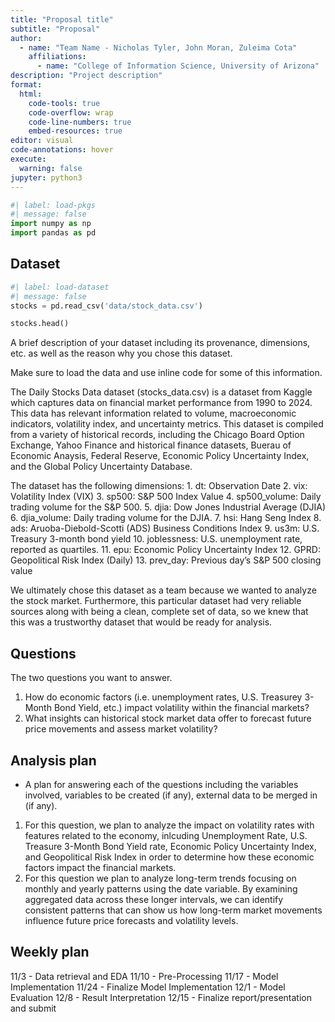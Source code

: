 ```yaml
---
title: "Proposal title"
subtitle: "Proposal"
author: 
  - name: "Team Name - Nicholas Tyler, John Moran, Zuleima Cota"
    affiliations:
      - name: "College of Information Science, University of Arizona"
description: "Project description"
format:
  html:
    code-tools: true
    code-overflow: wrap
    code-line-numbers: true
    embed-resources: true
editor: visual
code-annotations: hover
execute:
  warning: false
jupyter: python3
---
```


```python
#| label: load-pkgs
#| message: false
import numpy as np
import pandas as pd 
```

## Dataset

```python
#| label: load-dataset
#| message: false
stocks = pd.read_csv('data/stock_data.csv')

stocks.head()
```

A brief description of your dataset including its provenance, dimensions, etc. as well as the reason why you chose this dataset.

Make sure to load the data and use inline code for some of this information.


The Daily Stocks Data dataset (stocks_data.csv) is a dataset from Kaggle which captures data on financial market performance from 1990 to 2024. This data has relevant 
information related to volume, macroeconomic indicators, volatility index, and uncertainty metrics. This dataset is compiled from a variety of historical records, 
including the Chicago Board Option Exchange, Yahoo Finance and historical finance datasets, Buerau of Economic Anaysis, Federal Reserve, Economic Policy Uncertainty Index, 
and the Global Policy Uncertainty Database.

The dataset has the following dimensions:
  1. dt: Observation Date
  2. vix: Volatility Index (VIX)
  3. sp500: S&P 500 Index Value
  4. sp500_volume: Daily trading volume for the S&P 500.
  5. djia: Dow Jones Industrial Average (DJIA)
  6. djia_volume: Daily trading volume for the DJIA.
  7. hsi: Hang Seng Index
  8. ads: Aruoba-Diebold-Scotti (ADS) Business Conditions Index
  9. us3m: U.S. Treasury 3-month bond yield
  10. joblessness: U.S. unemployment rate, reported as quartiles.
  11. epu: Economic Policy Uncertainty Index
  12. GPRD: Geopolitical Risk Index (Daily)
  13. prev_day: Previous day’s S&P 500 closing value

We ultimately chose this dataset as a team because we wanted to analyze the stock market. Furthermore, this particular dataset had very reliable sources along with being
a clean, complete set of data, so we knew that this was a trustworthy dataset that would be ready for analysis.


## Questions

The two questions you want to answer.

1. How do economic factors (i.e. unemployment rates, U.S. Treasurey 3-Month Bond Yield, etc.) impact volatility within the financial markets?
2. What insights can historical stock market data offer to forecast future price movements and assess market volatility?

## Analysis plan

-   A plan for answering each of the questions including the variables involved, variables to be created (if any), external data to be merged in (if any).

1. For this question, we plan to analyze the impact on volatility rates with features related to the economy, inlcuding Unemployment Rate, 
U.S. Treasure 3-Month Bond Yield rate, Economic Policy Uncertainty Index, and Geopolitical Risk Index in order to determine how these economic factors impact
the financial markets.
2. For this question we plan to analyze long-term trends focusing on monthly and yearly patterns using the date variable. By examining aggregated data across these longer intervals, we can identify consistent patterns that can show us how long-term market movements influence future price forecasts and volatility levels.

## Weekly plan

11/3 - Data retrieval and EDA
11/10 - Pre-Processing
11/17 - Model Implementation
11/24 - Finalize Model Implementation
12/1 - Model Evaluation
12/8 - Result Interpretation
12/15 - Finalize report/presentation and submit



